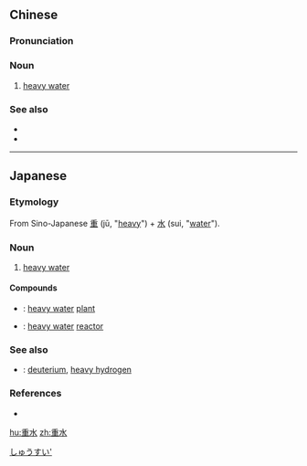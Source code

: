 ==Chinese==
{{zh-forms}}

===Pronunciation===
{{zh-pron
|m=zhòngshuǐ
|c=cung5 seoi2
|cat=n
}}

===Noun===
{{zh-noun}}

# [[heavy water]]

===See also===
* {{zh-l|氘}}
* {{zh-l|重氫}}

{{zh-cat|Chemistry}}

----

==Japanese==
{{ja-kanjitab|じゅう|すい|yomi=on}}

===Etymology===
From Sino-Japanese [[重]] (jū, "[[heavy]]") + [[水]] (sui, "[[water]]").

===Noun===
{{ja-noun|じゅうすい}}

# [[heavy water]]

[[Category:ja:Chemistry|しゅうすい']]

====Compounds====
* {{ja-l|重水プラント|じゅうすいプラント|jūsui-puranto}}: [[heavy water]] [[plant]]
* {{ja-l|重水炉|じゅうすいろ|jūsuiro}}: [[heavy water]] [[reactor]]

===See also===
* {{ja-l|重水素|じゅうすいそ|jūsuiso}}: [[deuterium]], [[heavy hydrogen]]

===References===
* {{R:Shogakukan}}

[[hu:重水]]
[[zh:重水]]